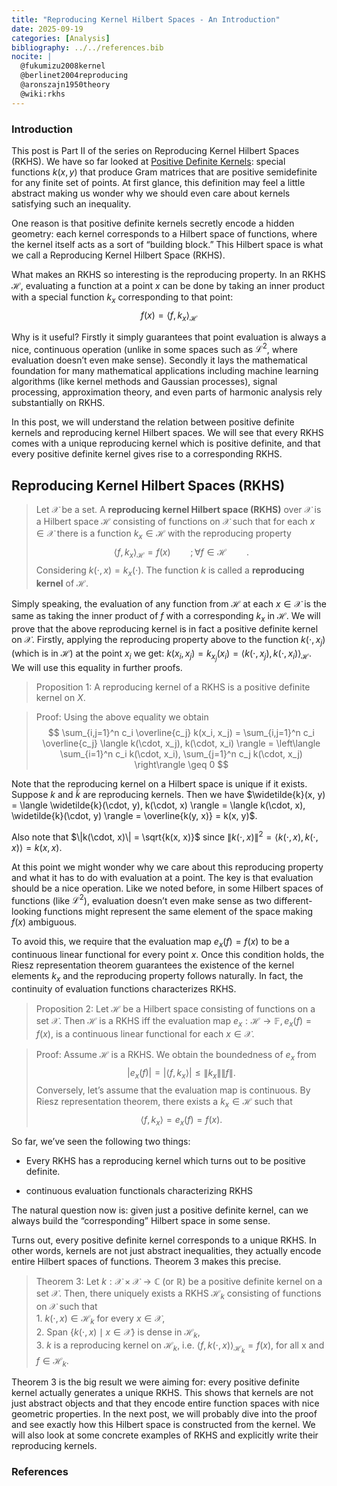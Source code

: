 ```yaml
---
title: "Reproducing Kernel Hilbert Spaces - An Introduction"
date: 2025-09-19
categories: [Analysis]
bibliography: ../../references.bib
nocite: |
  @fukumizu2008kernel
  @berlinet2004reproducing
  @aronszajn1950theory
  @wiki:rkhs
---
```


### Introduction

This post is Part II of the series on Reproducing Kernel Hilbert Spaces (RKHS). We have so far looked at [Positive Definite Kernels](/posts/welcome): special functions $k(x,y)$ that produce Gram matrices that are positive semidefinite for any finite set of points. At first glance, this definition may feel a little abstract making us wonder why we should even care about kernels satisfying such an inequality.

One reason is that positive definite kernels secretly encode a hidden geometry: each kernel corresponds to a Hilbert space of functions, where the kernel itself acts as a sort of “building block.” This Hilbert space is what we call a Reproducing Kernel Hilbert Space (RKHS).

What makes an RKHS so interesting is the reproducing property. In an RKHS $\mathcal{H}$, evaluating a function at a point $x$ can be done by taking an inner product with a special function $k_x$ corresponding to that point: 
$$ f(x) = {\langle f, k_x \rangle}_{\mathcal{H}} $$

Why is it useful? Firstly it simply guarantees that point evaluation is always a nice, continuous operation (unlike in some spaces such as ${\mathcal{L}}^2$, where evaluation doesn’t even make sense). Secondly it lays the mathematical foundation for many mathematical applications including machine learning algorithms (like kernel methods and Gaussian processes), signal processing, approximation theory, and even parts of harmonic analysis rely substantially on RKHS.

In this post, we will understand the relation between positive definite kernels and reproducing kernel Hilbert spaces. We will see that every RKHS comes with a unique reproducing kernel which is positive definite, and that every positive definite kernel gives rise to a corresponding RKHS. 

## Reproducing Kernel Hilbert Spaces (RKHS)

> Let $\mathcal{X}$ be a set. A **reproducing kernel Hilbert space (RKHS)** over $\mathcal{X}$ is a Hilbert space $\mathcal{H}$ consisting of functions on $\mathcal{X}$ such that for each $x \in \mathcal{X}$ there is a function $k_x \in \mathcal{H}$ with the reproducing property
$$
\langle f, k_x \rangle_\mathcal{H} = f(x) \qquad ;\forall f \in \mathcal{H} \qquad .
$$
Considering $k(\cdot, x) = k_x(\cdot)$. The function $k$ is called a **reproducing kernel** of $\mathcal{H}$.

Simply speaking, the evaluation of any function from $\mathcal{H}$ at each $x \in \mathcal{X}$ is the same as taking the inner product of $f$ with a corresponding $k_x$ in $\mathcal{H}$. We will prove that the above reproducing kernel is in fact a positive definite kernel on $\mathcal{X}$. Firstly, applying the reproducing property above to the function $k(\cdot,x_j)$ (which is in $\mathcal{H}$) at the point $x_i$ we get: $k(x_i,x_j) = k_{x_j}(x_i) = {\langle k(\cdot,x_j), k(\cdot,x_i)\rangle}_{\mathcal{H}}$. We will use this equality in further proofs.

> Proposition 1: A reproducing kernel of a RKHS is a positive definite kernel on $X$.

> Proof: Using the above equality we obtain$$
\sum_{i,j=1}^n c_i \overline{c_j} k(x_i, x_j)
= \sum_{i,j=1}^n c_i \overline{c_j} \langle k(\cdot, x_j), k(\cdot, x_i) \rangle
= \left\langle \sum_{i=1}^n c_i k(\cdot, x_i), \sum_{j=1}^n c_j k(\cdot, x_j) \right\rangle
\geq 0
$$


Note that the reproducing kernel on a Hilbert space is unique if it exists. Suppose $k$ and $\tilde{k}$ are reproducing kernels. Then we have
$\widetilde{k}(x, y) = \langle \widetilde{k}(\cdot, y), k(\cdot, x) \rangle = \langle k(\cdot, x), \widetilde{k}(\cdot, y) \rangle = \overline{k(y, x)} = k(x, y)$.

Also note that $\|k(\cdot, x)\| = \sqrt{k(x, x)}$ since $\|k(\cdot, x)\|^2 = \langle k(\cdot, x), k(\cdot, x) \rangle = k(x, x)$.

At this point we might wonder why we care about this reproducing property and what it has to do with evaluation at a point. The key is that evaluation should be a nice operation. Like we noted before, in some Hilbert spaces of functions (like ${\mathcal{L}}^2$), evaluation doesn’t even make sense as two different-looking functions might represent the same element of the space making $f(x)$ ambiguous.

To avoid this, we require that the evaluation map $e_x(f) = f(x)$ to be a continuous linear functional for every point $x$. Once this condition holds, the Riesz representation theorem guarantees the existence of the kernel elements $k_x$ and the reproducing property follows naturally. In fact, the continuity of evaluation functions characterizes RKHS.

> Proposition 2: Let $\mathcal{H}$ be a Hilbert space consisting of functions on a set $\mathcal{X}$. Then $\mathcal{H}$ is a RKHS iff the evaluation map $e_x : \mathcal{H} \rightarrow \mathbb{F}, e_x(f) = f(x)$, is a continuous linear functional for each $x \in \mathcal{X}$.

> Proof: Assume $\mathcal{H}$ is a RKHS. We obtain the boundedness of $e_x$ from
> $$|e_x(f)| = |\langle f, k_x \rangle| \leq \|k_x\| \|f\|.$$
> Conversely, let's assume that the evaluation map is continuous. By Riesz representation theorem, there exists a $k_x \in \mathcal{H}$ such that
> $$\langle f, k_x \rangle = e_x(f) = f(x).$$

So far, we’ve seen the following two things:

- Every RKHS has a reproducing kernel which turns out to be positive definite.

- continuous evaluation functionals characterizing RKHS

The natural question now is: given just a positive definite kernel, can we always build the "corresponding" Hilbert space in some sense.

Turns out, every positive definite kernel corresponds to a unique RKHS. In other words, kernels are not just abstract inequalities, they actually encode entire Hilbert spaces of functions. Theorem 3 makes this precise.

> Theorem 3: Let $k : \mathcal{X} \times \mathcal{X} \to \mathbb{C}$ (or $\mathbb{R}$) be a positive definite kernel on a set $\mathcal{X}$. Then, there uniquely exists a RKHS $\mathcal{H}_k$ consisting of functions on $\mathcal{X}$ such that  
  > 1. $k(\cdot, x) \in \mathcal{H}_k$ for every $x \in \mathcal{X}$,  
  > 2. Span $\{k(\cdot, x) \mid x \in \mathcal{X}\}$ is dense in $\mathcal{H}_k$,  
  > 3. $k$ is a reproducing kernel on $\mathcal{H}_k$, i.e. $\langle f, k(\cdot, x) \rangle_{\mathcal{H}_k} = f(x),$ for all x \in \mathcal{X} and $f \in \mathcal{H}_k.$

Theorem 3 is the big result we were aiming for: every positive definite kernel actually generates a unique RKHS. This shows that kernels are not just abstract objects and that they encode entire function spaces with nice geometric properties. In the next post, we will probably dive into the proof and see exactly how this Hilbert space is constructed from the kernel. We will also look at some concrete examples of RKHS and explicitly write their reproducing kernels.

### References

::: {.comment-section}
<!-- Giscus comments widget -->
<script src="https://giscus.app/client.js"
        data-repo="MostlyMath/MostlyMathematics"
        data-repo-id="R_kgDOPrVY4w"
        data-category="Comments"
        data-category-id="DIC_kwDOPrVY484CvwcT"
        data-mapping="url"
        data-strict="0"
        data-reactions-enabled="1"
        data-emit-metadata="0"
        data-input-position="top"
        data-theme="light"
        data-lang="en"
        crossorigin="anonymous"
        async>
</script>
:::


